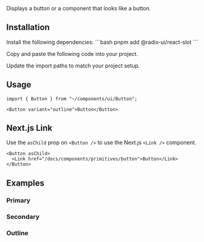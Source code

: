
<Title>Button</Title>
<Description>Displays a button or a component that looks like a button.</Description>
<ComponentPreview id="button" />

## Installation
<Steps>
<StepTitle>Install the following dependencies:</StepTitle>
<StepContent>
```bash
pnpm add @radix-ui/react-slot
```
</StepContent>

<StepTitle>Copy and paste the following code into your project.</StepTitle>
<StepContent>
<FileSource id="button" />
</StepContent>

<StepTitle>Update the import paths to match your project setup.</StepTitle>
</Steps>

## Usage
```tsx
import { Button } from "~/components/ui/Button";
```
```tsx
<Button variant="outline">Button</Button>
```

## Next.js Link
Use the `asChild` prop on `<Button />` to use the Next.js `<Link />` component.
```tsx
<Button asChild>
  <Link href="/docs/components/primitives/button">Button</Link>
</Button>
```

## Examples

### Primary
<ComponentPreview id="button" />

### Secondary
<ComponentPreview id="button" />

### Outline
<ComponentPreview id="button" />

<Footer previousLabel="Breadcrumb" previousHref="/docs/components/primitives/breadcrumb" nextLabel="Calendar" nextHref="/docs/components/primitives/calendar" />
